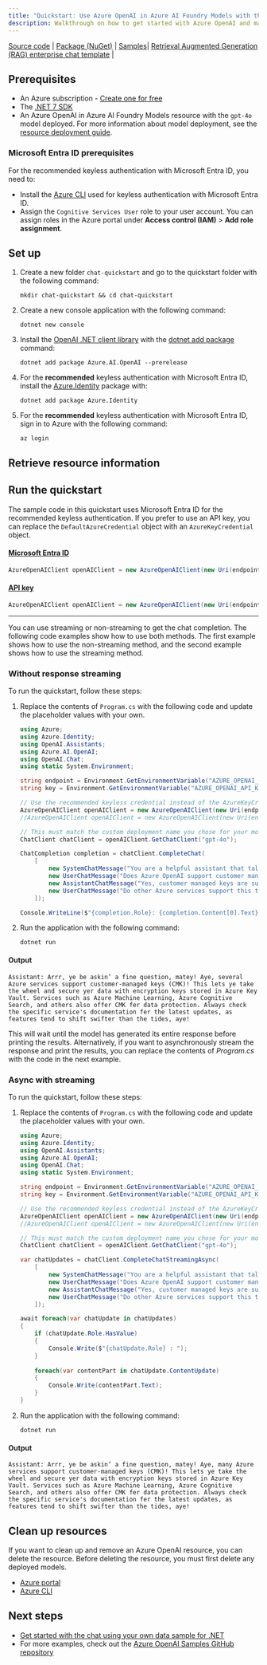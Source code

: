 ```yaml
---
title: "Quickstart: Use Azure OpenAI in Azure AI Foundry Models with the C# SDK"
description: Walkthrough on how to get started with Azure OpenAI and make your first completions call with the C# SDK.
---
```


[Source code](https://github.com/Azure/azure-sdk-for-net/blob/main/sdk/openai/Azure.AI.OpenAI/src) | [Package (NuGet)](https://www.nuget.org/packages/Azure.AI.OpenAI/) | [Samples](https://github.com/Azure/azure-sdk-for-net/blob/main/sdk/openai/Azure.AI.OpenAI/tests/Samples)| [Retrieval Augmented Generation (RAG) enterprise chat template](/dotnet/ai/get-started-app-chat-template) |

## Prerequisites

- An Azure subscription - [Create one for free](https://azure.microsoft.com/free/cognitive-services?azure-portal=true)
- The [.NET 7 SDK](https://dotnet.microsoft.com/download/dotnet/7.0)
- An Azure OpenAI in Azure AI Foundry Models resource with the `gpt-4o` model deployed. For more information about model deployment, see the [resource deployment guide](../how-to/create-resource).

### Microsoft Entra ID prerequisites

For the recommended keyless authentication with Microsoft Entra ID, you need to:
- Install the [Azure CLI](/cli/azure/install-azure-cli) used for keyless authentication with Microsoft Entra ID.
- Assign the `Cognitive Services User` role to your user account. You can assign roles in the Azure portal under **Access control (IAM)** > **Add role assignment**.

## Set up

1. Create a new folder `chat-quickstart` and go to the quickstart folder with the following command:

    ```shell
    mkdir chat-quickstart && cd chat-quickstart
    ```

1. Create a new console application with the following command:

    ```shell
    dotnet new console
    ```

3. Install the [OpenAI .NET client library](https://www.nuget.org/packages/Azure.AI.OpenAI/) with the [dotnet add package](/dotnet/core/tools/dotnet-add-package) command:

    ```console
    dotnet add package Azure.AI.OpenAI --prerelease
    ```

1. For the **recommended** keyless authentication with Microsoft Entra ID, install the [Azure.Identity](https://www.nuget.org/packages/Azure.Identity) package with:

    ```console
    dotnet add package Azure.Identity
    ```

1. For the **recommended** keyless authentication with Microsoft Entra ID, sign in to Azure with the following command:

    ```console
    az login
    ```

## Retrieve resource information


<ResourceAuthentication />

## Run the quickstart

The sample code in this quickstart uses Microsoft Entra ID for the recommended keyless authentication. If you prefer to use an API key, you can replace the `DefaultAzureCredential` object with an `AzureKeyCredential` object. 

#### [Microsoft Entra ID](#tab/keyless)

```csharp
AzureOpenAIClient openAIClient = new AzureOpenAIClient(new Uri(endpoint), new DefaultAzureCredential()); 
```

#### [API key](#tab/api-key)

```csharp
AzureOpenAIClient openAIClient = new AzureOpenAIClient(new Uri(endpoint), new AzureKeyCredential(key));
```
---

You can use streaming or non-streaming to get the chat completion. The following code examples show how to use both methods. The first example shows how to use the non-streaming method, and the second example shows how to use the streaming method.

### Without response streaming

To run the quickstart, follow these steps:

1. Replace the contents of `Program.cs` with the following code and update the placeholder values with your own.

    ```csharp
    using Azure;
    using Azure.Identity;
    using OpenAI.Assistants;
    using Azure.AI.OpenAI;
    using OpenAI.Chat;
    using static System.Environment;
    
    string endpoint = Environment.GetEnvironmentVariable("AZURE_OPENAI_ENDPOINT") ?? "https://<your-resource-name>.openai.azure.com/";
    string key = Environment.GetEnvironmentVariable("AZURE_OPENAI_API_KEY") ?? "<your-key>";
    
    // Use the recommended keyless credential instead of the AzureKeyCredential credential.
    AzureOpenAIClient openAIClient = new AzureOpenAIClient(new Uri(endpoint), new DefaultAzureCredential()); 
    //AzureOpenAIClient openAIClient = new AzureOpenAIClient(new Uri(endpoint), new AzureKeyCredential(key));
    
    // This must match the custom deployment name you chose for your model
    ChatClient chatClient = openAIClient.GetChatClient("gpt-4o");
    
    ChatCompletion completion = chatClient.CompleteChat(
        [
            new SystemChatMessage("You are a helpful assistant that talks like a pirate."),
            new UserChatMessage("Does Azure OpenAI support customer managed keys?"),
            new AssistantChatMessage("Yes, customer managed keys are supported by Azure OpenAI"),
            new UserChatMessage("Do other Azure services support this too?")
        ]);
    
    Console.WriteLine($"{completion.Role}: {completion.Content[0].Text}");
    ```

1. Run the application with the following command:

    ```shell
    dotnet run
    ```


#### Output

```output
Assistant: Arrr, ye be askin’ a fine question, matey! Aye, several Azure services support customer-managed keys (CMK)! This lets ye take the wheel and secure yer data with encryption keys stored in Azure Key Vault. Services such as Azure Machine Learning, Azure Cognitive Search, and others also offer CMK fer data protection. Always check the specific service's documentation fer the latest updates, as features tend to shift swifter than the tides, aye!
```

This will wait until the model has generated its entire response before printing the results. Alternatively, if you want to asynchronously stream the response and print the results, you can replace the contents of *Program.cs* with the code in the next example.

### Async with streaming

To run the quickstart, follow these steps:

1. Replace the contents of `Program.cs` with the following code and update the placeholder values with your own.

    ```csharp
    using Azure;
    using Azure.Identity;
    using OpenAI.Assistants;
    using Azure.AI.OpenAI;
    using OpenAI.Chat;
    using static System.Environment;
    
    string endpoint = Environment.GetEnvironmentVariable("AZURE_OPENAI_ENDPOINT") ?? "https://<your-resource-name>.openai.azure.com/";
    string key = Environment.GetEnvironmentVariable("AZURE_OPENAI_API_KEY") ?? "<your-key>";
    
    // Use the recommended keyless credential instead of the AzureKeyCredential credential.
    AzureOpenAIClient openAIClient = new AzureOpenAIClient(new Uri(endpoint), new DefaultAzureCredential()); 
    //AzureOpenAIClient openAIClient = new AzureOpenAIClient(new Uri(endpoint), new AzureKeyCredential(key));
    
    // This must match the custom deployment name you chose for your model
    ChatClient chatClient = openAIClient.GetChatClient("gpt-4o");
    
    var chatUpdates = chatClient.CompleteChatStreamingAsync(
        [
            new SystemChatMessage("You are a helpful assistant that talks like a pirate."),
            new UserChatMessage("Does Azure OpenAI support customer managed keys?"),
            new AssistantChatMessage("Yes, customer managed keys are supported by Azure OpenAI"),
            new UserChatMessage("Do other Azure services support this too?")
        ]);
    
    await foreach(var chatUpdate in chatUpdates)
    {
        if (chatUpdate.Role.HasValue)
        {
            Console.Write($"{chatUpdate.Role} : ");
        }
        
        foreach(var contentPart in chatUpdate.ContentUpdate)
        {
            Console.Write(contentPart.Text);
        }
    }
    ```

1. Run the application with the following command:

    ```shell
    dotnet run
    ```


#### Output

```output
Assistant: Arrr, ye be askin’ a fine question, matey! Aye, many Azure services support customer-managed keys (CMK)! This lets ye take the wheel and secure yer data with encryption keys stored in Azure Key Vault. Services such as Azure Machine Learning, Azure Cognitive Search, and others also offer CMK fer data protection. Always check the specific service's documentation fer the latest updates, as features tend to shift swifter than the tides, aye!
```


## Clean up resources

If you want to clean up and remove an Azure OpenAI resource, you can delete the resource. Before deleting the resource, you must first delete any deployed models.

- [Azure portal](../../../ai-services/multi-service-resource)
- [Azure CLI](../../../ai-services/multi-service-resource)

## Next steps

* [Get started with the chat using your own data sample for .NET](/dotnet/ai/get-started-app-chat-template?toc=/azure/ai-services/openai/toc.json&bc=/azure/ai-services/openai/breadcrumb/toc.json&tabs=github-codespaces)
* For more examples, check out the [Azure OpenAI Samples GitHub repository](https://github.com/Azure-Samples/openai)
